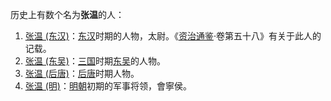 历史上有数个名为'''张温'''的人：
# [[张温_(东汉)|张温 (东汉)]]：[[东汉|东汉]]时期的人物，太尉。《[[资治通鉴|资治通鉴]]·卷第五十八》有关于此人的记载。
# [[张温_(东吴)|张温 (东吴)]]：[[三国|三国]]时期[[孙吴|东吴]]的人物。
# [[张温_(后唐)|张温 (后唐)]]：[[后唐|后唐]]时期人物。
# [[张温_(明)|张温 (明)]]：[[明朝|明朝]]初期的军事将领，會寧侯。
{{disambig|Cat=二字張姓人名消歧義|W}}